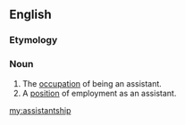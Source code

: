 ==English==

===Etymology===
{{suffix|assistant|ship|lang=en}}

===Noun===
{{en-noun}}

# The [[occupation]] of being an assistant.
# A [[position]] of employment as an assistant.

[[my:assistantship]]